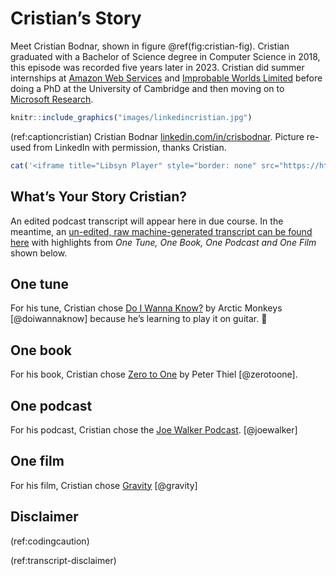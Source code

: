 # Cristian's Story {#cristian}

Meet Cristian Bodnar, shown in figure \@ref(fig:cristian-fig). Cristian graduated with a Bachelor of Science degree in Computer Science in 2018, this episode was  recorded five years later in 2023. Cristian did summer internships at [Amazon Web Services](https://en.wikipedia.org/wiki/Amazon_Web_Services) and [Improbable Worlds Limited](https://en.wikipedia.org/wiki/Improbable_(company))  before doing a PhD at the University of Cambridge and then moving on to [Microsoft Research](https://en.wikipedia.org/wiki/Microsoft_Research).

```r
knitr::include_graphics("images/linkedincristian.jpg")
```
(ref:captioncristian) Cristian Bodnar [linkedin.com/in/crisbodnar](https://www.linkedin.com/in/crisbodnar/). Picture re-used from LinkedIn with permission, thanks Cristian.

```r
cat('<iframe title="Libsyn Player" style="border: none" src="https://html5-player.libsyn.com/embed/episode/id/32350182/height/90/theme/custom/thumbnail/yes/direction/forward/render-playlist/no/custom-color/000000/" height="90" width="100%" scrolling="no"  allowfullscreen="" webkitallowfullscreen="true" mozallowfullscreen="true" allowfullscreen="true" msallowfullscreen="true" style="border: none;"></iframe>')
```

## What's Your Story Cristian? {#cristian-story}

An edited podcast transcript will appear here in due course. In the meantime, an [un-edited, raw machine-generated transcript can be found here](https://github.com/dullhunk/cdyf/blob/master/raw-transcript-cristian.md) with highlights from *One Tune, One Book, One Podcast and One Film* shown below.

## One tune {#cristian-tune}

For his tune, Cristian chose [Do I Wanna Know?](https://en.wikipedia.org/wiki/Do_I_Wanna_Know%3F) by Arctic Monkeys [@doiwannaknow] because he's learning to play it on guitar. 🎸


## One book {#cristian-book}

For his book, Cristian chose [Zero to One](https://en.wikipedia.org/wiki/Zero_to_One) by Peter Thiel [@zerotoone]. 

## One podcast {#cristian-podcast}

For his podcast, Cristian chose the [Joe Walker Podcast](https://josephnoelwalker.com/). [@joewalker]

## One film {#cristian-film}

For his film, Cristian chose [Gravity](https://en.wikipedia.org/wiki/Gravity_(2013_film)) [@gravity]

## Disclaimer  


::: {.rmdcaution}

(ref:codingcaution)

(ref:transcript-disclaimer)  

:::
